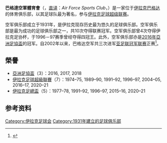 {{noteTA|T=zh-cn:巴格达空军体育俱乐部;zh-hk:巴格達空軍體育會;|1=zh-cn:俱乐部;zh-hk:會;|G1=Football}}
{{Infobox football club
| clubname   = 巴格達空軍<br /> {{lang|ar|نادي القوة الجوية}}
| nickname   = 猎鹰（Al-Soqoor）
| founded    = {{Start date and age|1931|4|22}}<br>时名为吉普赛飞蛾
| ground     = {{le|巴格达空军体育场|Al-Quwa Al-Jawiya Stadium}}
| capacity   = 10,000
| owner      = 
| chairman   = 安瓦尔·哈马德·阿明
| manager    = 巴西姆·卡西姆
| league     = [[伊拉克超級足球聯賽|伊拉克超級足球聯賽]]
| season     = 2020–21
| position   = 伊拉克超，第 1 位
| pattern_la1=_adidaswhite | pattern_b1=_shoulder_stripes_white_stripes | pattern_ra1=_adidaswhite | pattern_sh1=_adidaswhite | pattern_so1= 
| leftarm1=0000CC | body1=0000CC | rightarm1=0000CC | shorts1=0000CC | socks1=0000CC
| pattern_la2=_chelsea1516a | pattern_b2=_chelsea1516A | pattern_ra2=_chelsea1516a | pattern_sh2=_chelsea1516a | pattern_so2=
| leftarm2=FFFFFF | body2=FFFFFF | rightarm2=FFFFFF | shorts2=FFFFFF | socks2=FFFFFF
| pattern_la3=_gold_lines | pattern_b3=_ahly1011 | pattern_ra3=_gold_lines | pattern_sh3=_Gold Stripes adidas | pattern_so3=
| leftarm3=000000 | body3=000000 | rightarm3=000000 | shorts3=000000 | socks3=000000
}}
'''巴格達空軍體育會'''（{{lang-ar|'''نادي القوة الجوية الرياضي'''}}，[[直译|直译]]：''Air Force Sports Club''，{{lang-en|'''Al-Quwa Al-Jawiya'''}}）是一家位于[[伊拉克|伊拉克]][[巴格达|巴格达]]的体育俱乐部，以其足球队最为著名，参与[[伊拉克足球超级联赛|伊拉克足球超级联赛]]。

空军俱乐部成立于1931年，是伊拉克现存历史最为悠久的足球俱乐部。空军俱乐部是最为成功的足球俱乐部之一，共10次夺得联赛冠军。空军俱乐部曾4次夺得伊拉克足协杯，于1996－97赛季曾经夺得四冠王。此外，空军俱乐部亦是[[2016年亞洲足協盃|2016年亞洲足協盃]]的冠军。自2002年以来，巴格达空军共三次进军[[亚足联冠军联赛|亚足联冠军联赛]]正赛<ref>{{Cite web |url=http://int.soccerway.com/teams/iraq/al-quwa-al-jawiya/6179/ |title=Iraq - Al Quwa Al Jawiya - Results, fixtures, squad, statistics, photos, videos and news - Soccerway |access-date=2016-11-12 |archive-date=2020-09-15 |archive-url=https://web.archive.org/web/20200915132535/https://int.soccerway.com/teams/iraq/al-quwa-al-jawiya/6179/ |dead-url=no }}</ref>。

== 榮譽 ==
* [[亞洲足協盃|亞洲足協盃]]（3）：2016, 2017, 2018
* [[伊拉克足球超級聯賽|伊拉克足球超級聯賽]]（7）：1974–75, 1989–90, 1991–92, 1996–97, 2004–05, 2016–17, 2020–21
* [[伊拉克足總盃|伊拉克足總盃]]（5）：1977–78, 1991–92, 1996–97, 2015–16, 2020–21

== 参考资料 ==
{{Reflist}}
[[Category:伊拉克足球会|Category:伊拉克足球会]]
[[Category:1931年建立的足球俱乐部|Category:1931年建立的足球俱乐部]]